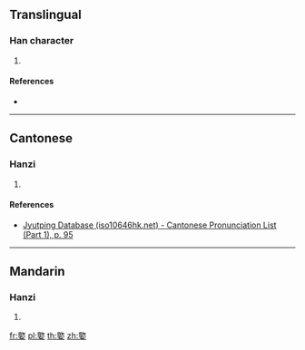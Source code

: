 {{character info/new}}
==Translingual==

===Han character===
{{Han char|rn=38|rad=女|as=13|sn=16|four=|canj=YOV|ids=⿱歆女}}

# {{defn|Han|sort=女13}}

====References====
* {{Han ref|kx=0272.200|dkj=06785|dj=0540.200|hdz=21085.040|uh=5B1C|ud=23324}}

----

==Cantonese==

===Hanzi===
{{yue-hanzi|jyut=[[jam1]]|y=yam1}}

# {{defn|lang=yue|sort=女13}}

====References====
* [http://www.iso10646hk.net/jp/document/download.jsp Jyutping Database (iso10646hk.net) - Cantonese Pronunciation List (Part 1), p. 95]

----

==Mandarin==

===Hanzi===
{{cmn-hanzi|pin=[[xīn]] ([[xin1]]), [[tiáo]] ([[tiao2]])|wg=hsin<sup>1</sup>, t'iao<sup>2</sup>}}

# {{defn|lang=cmn|sort=女13}}

[[fr:嬜]]
[[pl:嬜]]
[[th:嬜]]
[[zh:嬜]]